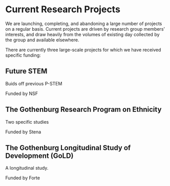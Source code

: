 # Current Research Projects {#research}

We are launching, completing, and abandoning a large number of projects on a regular basis. Current projects are driven by research group members' interests, and draw heavily from the volumes of existing day collected by the group and available elsewhere. 

There are currently three large-scale projects for which we have received specific funding:

## Future STEM

Buids off previous P-STEM

Funded by NSF

## The Gothenburg Research Program on Ethnicity 

Two specific studies

Funded by Stena

## The Gothenburg Longitudinal Study of Development (GoLD)

A longitudinal study.

Funded by Forte
